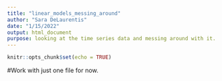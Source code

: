 ```yaml
---
title: "linear_models_messing_around"
author: "Sara DeLaurentis"
date: "1/15/2022"
output: html_document
purpose: looking at the time series data and messing around with it.
---
```


```r
knitr::opts_chunk$set(echo = TRUE)
```

#Work with just one file for now.
